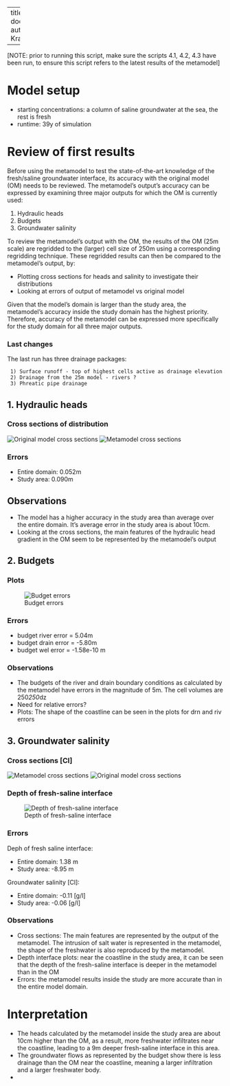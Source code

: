 
---
title: "Results documentation"
author: "Justus Krantz"

---

[NOTE: prior to running this script, make sure the scripts 4.1, 4.2, 4.3 have been run, to ensure this script refers to the latest results of the metamodel]

# Model setup
- starting concentrations: a column of saline groundwater at the sea, the rest is fresh
- runtime: 39y of simulation


# Review of first results
Before using the metamodel to test the state-of-the-art knowledge of the fresh/saline groundwater interface, its accuracy with the original model (OM) needs to be reviewed. The metamodel’s output’s accuracy can be expressed by examining three major outputs for which the OM is currently used:

1. Hydraulic heads
2. Budgets
3. Groundwater salinity

To review the metamodel’s output with the OM, the results of the OM (25m scale) are regridded to the (larger) cell size of 250m using a corresponding regridding technique. These regridded results can then be compared to the metamodel’s output, by:

- Plotting cross sections for heads and salinity to investigate their distributions 
- Looking at errors of output of metamodel vs original model

Given that the model’s domain is larger than the study area, the metamodel’s accuracy inside the study domain has the highest priority. Therefore, accuracy of the metamodel can be expressed more specifically for the study domain for all three major outputs. 

### Last changes
The last run has three drainage packages:

	 1) Surface runoff - top of highest cells active as drainage elevation
	 2) Drainage from the 25m model - rivers ?
	 3) Phreatic pipe drainage

## 1. Hydraulic heads
### Cross sections of distribution
![Original model cross sections](images/CS_heads_OM.png)
![Metamodel cross sections](images/CS_heads_meta.png)

### Errors 
- Entire domain:   0.052m 
- Study area:      0.090m 

## Observations
- The model has a higher accuracy in the study area than average over the entire domain. It's average error in the study area is about 10cm. 
- Looking at the cross sections, the main features of the hydraulic head gradient in the OM seem to be represented by the metamodel's output

## 2. Budgets
### Plots
![Budget errors](images/budget_errors.png)

### Errors 
- budget river error =  5.04m
- budget drain error = -5.80m
- budget wel error   = -1.58e-10 m

### Observations
- The budgets of the river and drain boundary conditions as calculated by the metamodel have errors in the magnitude of 5m. The cell volumes are 250*250*dz
- Need for relative errors? 
- Plots: The shape of the coastline can be seen in the plots for drn and riv errors

## 3. Groundwater salinity

### Cross sections [Cl]
![Metamodel cross sections](images/CS_salinity_meta.png)
![Original model cross sections](images/CS_salinity_OM.png)

### Depth of fresh-saline interface
![Depth of fresh-saline interface](images/depth_freshwater.png)

### Errors
Deph of fresh saline interface:

- Entire domain:  1.38 m 
- Study area:    -8.95 m

Groundwater salinity [Cl]:

- Entire domain:  -0.11  [g/l]
- Study area:     -0.06  [g/l]

### Observations
- Cross sections: The main features are represented by the output of the metamodel. The intrusion of salt water is represented in the metamodel, the shape of the freshwater is also reproduced by the metamodel.
- Depth interface plots: near the coastline in the study area, it can be seen that the depth of the fresh-saline interface is deeper in the metamodel than in the OM
- Errors: the metamodel results inside the study are more accurate than in the entire model domain.


# Interpretation
- The heads calculated by the metamodel inside the study area are about 10cm higher than the OM, as a result, more freshwater infiltrates near the coastline, leading to a 9m deeper fresh-saline interface in this area. 
- The groundwater flows as represented by the budget show there is less drainage than the OM near the coastline, meaning a larger infiltration and a larger freshwater body. 
- 
